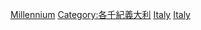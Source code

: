 {{Portal|義大利}}

[[Category:義大利建立|Millennium]]
[[Category:各千紀義大利|Category:各千紀義大利]]
[[Category:各千紀歐洲建立|Italy]]
[[Category:各千紀各國建立|Italy]]